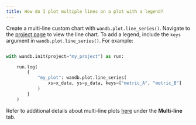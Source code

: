 ```yaml
---
title: How do I plot multiple lines on a plot with a legend?
---
```


Create a multi-line custom chart with `wandb.plot.line_series()`. Navigate to the [project page](/guides/models/track/project-page) to view the line chart. To add a legend, include the `keys` argument in `wandb.plot.line_series()`. For example:

```python

with wandb.init(project="my_project") as run:

    run.log(
        {
            "my_plot": wandb.plot.line_series(
                xs=x_data, ys=y_data, keys=["metric_A", "metric_B"]
            )
        }
    )
```

Refer to additional details about multi-line plots [here](/guides/models/track/log/plots#basic-charts) under the **Multi-line** tab.
